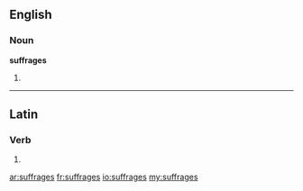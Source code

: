 ==English==

===Noun===
'''suffrages'''

# {{plural of|[[suffrage]]}}

----

==Latin==

===Verb===
{{la-verb-form|suffrāgēs}}

# {{conjugation of|suffrago|suffrāgō|2|s|pres|act|sub|lang=la}}


[[ar:suffrages]]
[[fr:suffrages]]
[[io:suffrages]]
[[my:suffrages]]